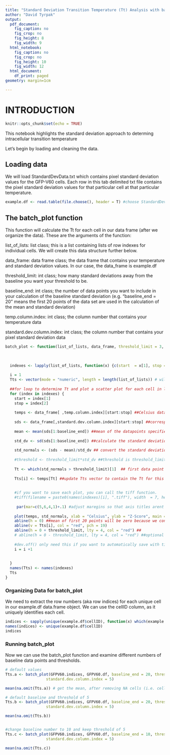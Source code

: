 ```yaml
---
title: "Standard Deviation Transition Temperature (Tt) Analysis with batch_plot"
author: "David Tyrpak"
output:
  pdf_document:
    fig_caption: no
    fig_crop: no
    fig_height: 8
    fig_width: 9
  html_notebook:
    fig_caption: no
    fig_crop: no
    fig_height: 10
    fig_width: 12
  html_document:
    df_print: paged
geometry: margin=1cm

---
```



# INTRODUCTION
```r
knitr::opts_chunk$set(echo = TRUE)
```

This notebook highlights the standard deviation approach to 
determing intracellular transition temperature

Let's begin by loading and cleaning the data.

## Loading data
We will load StandardDevData.txt which contains pixel standard deviation values for the GFP-V60 cells.
Each row in this tab delimited txt file contains the pixel standard deviation values
for that particular cell at that particular temperature.
```r
example.df <- read.table(file.choose(), header = T) #choose StandardDevData.txt
```

## The batch_plot function

This function will calculate the Tt for each cell in our data frame (after we organize the data).
These are the arguments of the function:

list_of_lists: list class; this is a list containing lists of row indexes for individual cells.
We will create this data structure further below.
  
data_frame: data frame class; the data frame that contains your temperature and standard deviation values.
In our case, the data_frame is example.df
  
threshold_limit: int class; how many standard deviations away from the baseline you want your threshold to be. 
  
baseline_end: int class; the number of data points you want to include 
in your calculation of the baseline standard deviation (e.g. "baseline_end = 20" means the 
first 20 points of the data set are used in the calculation of the mean and standard deviation)

temp.column.index: int class; the column number that contains your temperature data

standard.dev.column.index: int class; the column number that contains your pixel standard deviation data

```r
batch_plot <- function(list_of_lists, data_frame, threshold_limit = 3, baseline_end = 20, temp.column.index, standard.dev.column.index){
  
  
  
  indexes <- lapply(list_of_lists, function(x) {c(start  = x[1], stop = tail(x, n = 1))}) ##retrieve first and last index for that well/cell
  
  i = 1
  Tts <- vector(mode = "numeric", length = length(list_of_lists)) # will store the Tts for each cell
  
  ##for loop to determine Tt and plot a scatter plot for each cell in list_of_lists
  for (index in indexes) {
    start = index[1]
    stop = index[2]
    
    temps <- data_frame[ ,temp.column.index][start:stop] ##Celsius data points for this cell
    
    sds <- data_frame[,standard.dev.column.index][start:stop] ##corresponding standard deviation points for this cell
    
    mean <- mean(sds[1:baseline_end]) ##mean of the datapoints specified by baseline_end
    
    std_dv <- sd(sds[1:baseline_end]) ##calculate the standard deviation around these points
    
    std_normals <- (sds - mean)/std_dv ## convert the standard deviation pixel values to a standard normal distribution
    
    #threshold <- threshold_limit*std_dv ##threshold is threshold_limit times the standard deviation from the baseline/mean
    
    Tt <- which(std_normals > threshold_limit)[1]  ## first data point which crosses the threshold
    
    Tts[i] <- temps[Tt] ##update Tts vector to contain the Tt for this cell
    
    
    #if you want to save each plot, you can call the tiff function. 
    #tiff(filename = paste0(names(indexes)[i], ".tiff"), width  = 7, height = 5, units = "in", res = 300)
    
     par(mar=c(5,6,4,1)+.1) #adjust maregins so that axis titles arent cutoff
     
    plot(temps, std_normals, xlab = "Celsius", ylab = "Z-Score", main = names(indexes)[i], ylim = c(-10, 10), cex.main=2, cex.lab=2, cex.axis=2)
    abline(h = 0) ##mean of first 20 points will be zero because we converted to standard normal
    abline(v = Tts[i], col = "red", pch = 19)
    abline(h = 0 + threshold_limit, lty = 4, col = "red") ## 
    # abline(h = 0 - threshold_limit, lty = 4, col = "red") ##optional line beloiew the baseline
    
    #dev.off() only need this if you want to automatically save with tiff() function
    i = i +1
    
    
  }
  names(Tts) <- names(indexes)
  Tts
}

```

### Organizing Data for batch_plot

We need to extract the row numbers (aka row indices) for each
unique cell in our example.df data.frame object.
We can use the cellID column, as it uniquely identifies each cell.
```r

indices <- sapply(unique(example.df$cellID), function(x) which(example.df$cellID == x)); indices
names(indices) <- unique(example.df$cellID)
indices

```

### Running batch_plot

Now we can use the batch_plot function and examine different numbers of 
baseline data points and thresholds.
```r
# default values
Tts.a <- batch_plot(GFPV60.indices, GFPV60.df, baseline_end = 20, threshold_limit = 3, temp.column.index = 4, 
                  standard.dev.column.index = 5)

mean(na.omit(Tts.a)) # get the mean, after removing NA cells (i.e. cells which didnt pass the threshold)

# default baseline and threshold of 5
Tts.b <- batch_plot(GFPV60.indices, GFPV60.df, baseline_end = 20, threshold_limit = 5, temp.column.index = 4, 
                  standard.dev.column.index = 5)

mean(na.omit(Tts.b))


#change baseline number to 10 and keep threshold of 5
Tts.c <- batch_plot(GFPV60.indices, GFPV60.df, baseline_end = 10, threshold_limit = 5, temp.column.index = 4, 
                  standard.dev.column.index = 5)

mean(na.omit(Tts.c))



```

